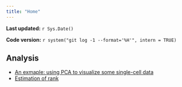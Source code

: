 ```yaml
---
title: "Home"
---
```


**Last updated:** `r Sys.Date()`

**Code version:** `r system("git log -1 --format='%H'", intern = TRUE)`


## Analysis

*  [An exmaple: using PCA to visualize some single-cell data](single-cell-pca.html)
*  [Estimation of rank](rankestimation.html)
